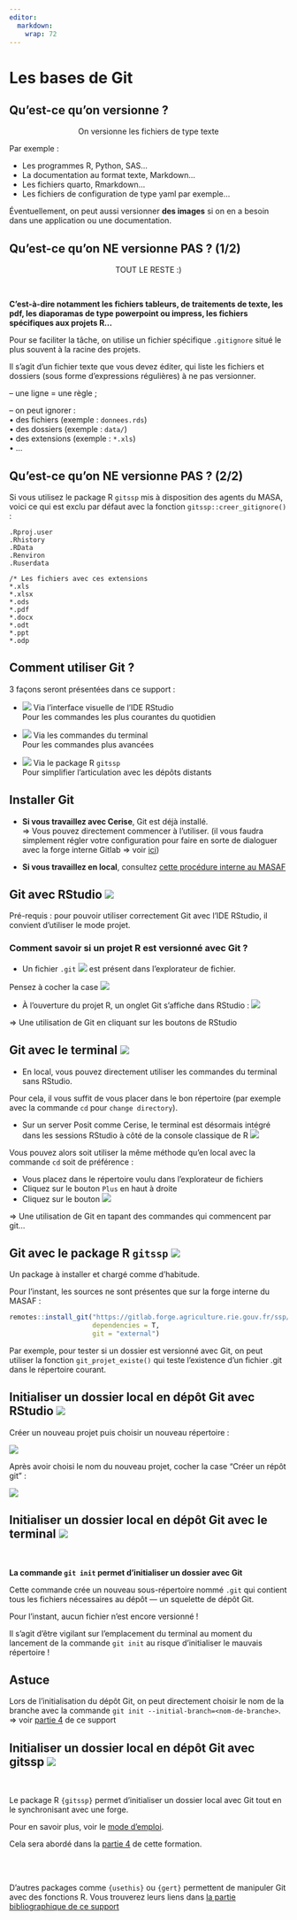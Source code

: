 ```yaml
---
editor: 
  markdown: 
    wrap: 72
---
```


# Les bases de Git {.backgroundTitre}

## Qu'est-ce qu'on versionne ?

<p style="text-align: center;">[On versionne les fichiers de type texte]{.content-box-green}</p>

Par exemple :

-   Les programmes R, Python, SAS...\
-   La documentation au format texte, Markdown...\
-   Les fichiers quarto, Rmarkdown...\
-   Les fichiers de configuration de type yaml par exemple...

Éventuellement, on peut aussi versionner **des images** si on en a
besoin dans une application ou une documentation.

## Qu'est-ce qu'on NE versionne PAS ? (1/2)

<p style="text-align: center;">[TOUT LE RESTE :)]{.content-box-red}</p>  

<br>

**C'est-à-dire notamment les fichiers tableurs, de traitements de texte,
les pdf, les diaporamas de type powerpoint ou impress, les fichiers
spécifiques aux projets R...**

Pour se faciliter la tâche, on utilise un fichier spécifique
`.gitignore` situé le plus souvent à la racine des projets.

Il s'agit d'un fichier texte que vous devez éditer, qui liste les fichiers et dossiers (sous
forme d'expressions régulières) à ne pas versionner.

-- une ligne = une règle ;

-- on peut ignorer :\
• des fichiers (exemple : `donnees.rds`)\
• des dossiers (exemple : `data/`)\
• des extensions (exemple : `*.xls`)\
• ...

## Qu'est-ce qu'on NE versionne PAS ? (2/2)

Si vous utilisez le package R `gitssp` mis à disposition des agents du
MASA, voici ce qui est exclu par défaut avec la fonction
`gitssp::creer_gitignore()` :

```         
.Rproj.user
.Rhistory
.RData
.Renviron
.Ruserdata

/* Les fichiers avec ces extensions
*.xls
*.xlsx
*.ods
*.pdf
*.docx
*.odt
*.ppt
*.odp
```

## Comment utiliser Git ?

3 façons seront présentées dans ce support :

-   ![](img/icone_rstudio.png){.inlineimage} Via l'interface visuelle de
    l'IDE RStudio\
    [Pour les commandes les plus courantes du quotidien]{.Macaron2}

-   ![](img/icone_terminal.png){.inlineimage} Via les commandes du
    terminal\
    [Pour les commandes plus avancées]{.Macaron2}

-   ![](img/icone_gitssp.png){.inlineimage} Via le package R `gitssp`\
    [Pour simplifier l'articulation avec les dépôts distants]{.Macaron2}
    
## Installer Git

- **Si vous travaillez avec Cerise**, Git est déjà installé.  
=> Vous pouvez directement commencer à l'utiliser.
(il vous faudra simplement régler votre configuration pour faire en sorte de dialoguer 
avec la forge interne Gitlab => voir [ici](#dialoguer-avec-gitlab))

- **Si vous travaillez en local**, consultez [cette procédure interne au MASAF](https://orion.agriculture/confluence/display/CER/GIT+-+Installation+en+local)


## Git avec RStudio ![](img/icone_rstudio.png)

[Pré-requis : pour pouvoir utiliser correctement Git avec l'IDE RStudio,
il convient d'utiliser le mode projet.]{.red}


### Comment savoir si un projet R est versionné avec Git ?

-   Un fichier `.git` ![](img/fichier_git.png){.inlineimage} est présent
    dans l'explorateur de fichier.

::: callout-note
Pensez à cocher la case
![](img/montrer_fichiers_caches.png){.inlineimage}
:::

-   À l'ouverture du projet R, un onglet Git s'affiche dans RStudio :
    ![](img/onglet_git.png){fig-align="center"}

[=\> Une utilisation de Git en cliquant sur les boutons de
RStudio]{.red}

## Git avec le terminal ![](img/icone_terminal.png)

-   En local, vous pouvez directement utiliser les commandes du terminal
    sans RStudio.

Pour cela, il vous suffit de vous placer dans le bon répertoire (par
exemple avec la commande `cd` pour `change directory`).

-   Sur un server Posit comme Cerise, le terminal est désormais intégré
    dans les sessions RStudio à côté de la console classique de R
    ![](img/onglet_terminal.png){.inlineimage}

Vous pouvez alors soit utiliser la même méthode qu'en local avec la
commande `cd` soit de préférence :

-   Vous placez dans le répertoire voulu dans l'explorateur de fichiers\
-   Cliquez sur le bouton `Plus` en haut à droite\
-   Cliquez sur le bouton
    ![](img/ouvrir_nouveau_terminal_ici.png){.inlineimage}

[=\> Une utilisation de Git en tapant des commandes qui commencent par
git...]{.red}

## Git avec le package R `gitssp` ![](img/icone_gitssp.png)

Un package à installer et chargé comme d'habitude.

Pour l'instant, les sources ne sont présentes que sur la forge interne
du MASAF :

``` r
remotes::install_git("https://gitlab.forge.agriculture.rie.gouv.fr/ssp/bmis/gitssp",
                     dependencies = T,
                     git = "external")
```

Par exemple, pour tester si un dossier est versionné avec Git, on peut
utiliser la fonction `git_projet_existe()` qui teste l'existence d'un
fichier .git dans le répertoire courant.


## Initialiser un dossier local en dépôt Git avec RStudio ![](img/icone_rstudio.png)

Créer un nouveau projet puis choisir un nouveau répertoire :  

![](img/git_init_rstudio_nouveau_projet_fenetre_1.png){fig-align="center"} 

Après avoir choisi le nom du nouveau projet, cocher la case "Créer un répôt git" :  

![](img/git_init_rstudio_nouveau_projet_fenetre_2.png){fig-align="center"}  


## Initialiser un dossier local en dépôt Git avec le terminal ![](img/icone_terminal.png)

<br> 

**La commande `git init` permet d'initialiser un dossier avec Git**  

Cette commande crée un nouveau sous-répertoire nommé `.git` qui contient tous les 
fichiers nécessaires au dépôt — un squelette de dépôt Git.  

Pour l’instant, aucun fichier n’est encore versionné !  

::: callout-important
Il s'agit d'être vigilant sur l'emplacement du terminal au moment du lancement de 
la commande `git init` au risque d'initialiser le mauvais répertoire !
:::

::: callout-note
## Astuce
Lors de l'initialisation du dépôt Git, on peut directement choisir le nom de la 
branche avec la commande `git init --initial-branch=<nom-de-branche>`.  
=> voir [partie 4](#travailler-avec-une-forge) de ce support
:::

## Initialiser un dossier local en dépôt Git avec gitssp ![](img/icone_gitssp.png)

<br> 

Le package R `{gitssp}` permet d'initialiser un dossier local avec Git tout en 
le synchronisant avec une forge.   

Pour en savoir plus, voir le [mode d'emploi](https://orion.agriculture/confluence/pages/viewpage.action?pageId=1057588175).

Cela sera abordé dans la [partie 4](#travailler-avec-une-forge) de cette formation.

<br>
<br>

::: callout-note
D'autres packages comme `{usethis}` ou `{gert}` permettent de manipuler Git avec 
des fonctions R. Vous trouverez leurs liens dans [la partie bibliographique de ce 
support](#packages-r-pour-utiliser-git)
:::